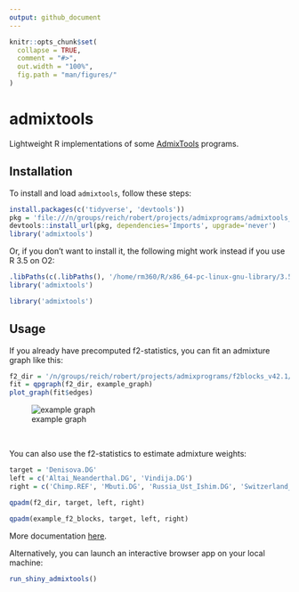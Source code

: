 ```yaml
---
output: github_document
---
```


<!-- README.md is generated from README.Rmd. Please edit that file --->

```r
knitr::opts_chunk$set(
  collapse = TRUE,
  comment = "#>",
  out.width = "100%",
  fig.path = "man/figures/"
)
```


# admixtools

Lightweight R implementations of some [AdmixTools](https://github.com/DReichLab/AdmixTools) programs.

## Installation

To install and load `admixtools`, follow these steps:

```r
install.packages(c('tidyverse', 'devtools'))
pkg = 'file:///n/groups/reich/robert/projects/admixprograms/admixtools_0.1.0.tar.gz'
devtools::install_url(pkg, dependencies='Imports', upgrade='never')
library('admixtools')
```

Or, if you don't want to install it, the following might work instead if you use R 3.5 on O2:
```r
.libPaths(c(.libPaths(), '/home/rm360/R/x86_64-pc-linux-gnu-library/3.5/'))
library('admixtools')
```
```r
library('admixtools')
```


## Usage

If you already have precomputed f2-statistics, you can fit an admixture graph like this:

```r
f2_dir = '/n/groups/reich/robert/projects/admixprograms/f2blocks_v42.1/'
fit = qpgraph(f2_dir, example_graph)
plot_graph(fit$edges)
```


![example graph](man/figures/graph1.png)

<br>

You can also use the f2-statistics to estimate admixture weights: 
```r
target = 'Denisova.DG'
left = c('Altai_Neanderthal.DG', 'Vindija.DG')
right = c('Chimp.REF', 'Mbuti.DG', 'Russia_Ust_Ishim.DG', 'Switzerland_Bichon.SG')
```
```r
qpadm(f2_dir, target, left, right)
```
```r
qpadm(example_f2_blocks, target, left, right)
```

More documentation [here](https://uqrmaie1.github.io/admixtools/articles/admixtools.html).

Alternatively, you can launch an interactive browser app on your local machine:

```r
run_shiny_admixtools()
```

